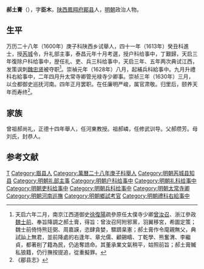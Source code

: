 '''郝土膏'''（{{bd|？||？|catIdx=}}），字'''臣木'''，[[陕西|陕西]][[鳳翔府|鳳翔府]][[郿县|郿县]]人，[[明朝|明朝]]政治人物。

== 生平 ==
万历二十八年（1600年）庚子科陕西乡试舉人，四十一年（1613年）癸丑科進士，授[[芮城|芮城]]令，升礼部主事，泰昌元年十月考選，授户科给事中，丁艱歸，天启三年復除户科给事中，歴任礼、吏、兵三科给事中，天启三年、五年两次典试江西，发策讽刺[[魏忠贤|魏忠贤]]被夺职<ref>天启六年二月，南京江西道御史[[徐復陽|徐復陽]]疏參原任太僕寺少卿[[曾汝召|曾汝召]]、浙江參政[[魏士前|魏士前]]、奉旨降調之郝土膏，得旨：曾汝召阿附邪黨，羽翼移宮，希圖定策；魏士前倚恃熊廷弼、周嘉謨，恣肆貪婪，驟躋臬憲；郝土膏作令麾親無父，典試訕上無君，並前降處的右逢年、章允儒、顧錫疇、丁乾學、熊奮渭、李繼貞，都著削了籍為民，仍追奪誥命。其董承業文氣稍平，姑照前旨；郝土膏贓私狼籍，仍行撫按提追，從重擬罪。</ref>。崇禎元年（1628年）八月，起補兵科給事中。九月升禮科右給事中，二年四月升太常寺卿管光禄寺少卿事。崇祯三年（1630年）三月，以佥都御史巡抚河南。四年正月罢职。在任廉明严峻，属官肃敬。归里后，颐养天年而寿终<ref>《郿县志》</ref>。

== 家族 ==
曾祖郝尚礼，正德十四年舉人，任河東教授。祖郝嶙，任修武训导。父郝缵芳。母刘氏，封恭人。

==参考文献==
{{reflist}}

{{萬曆四十一年癸丑科殿試金榜}}

{{Authority control}}

{{DEFAULTSORT:}}
[[Category:郝姓|T]]
[[Category:眉县人|Category:眉县人]]
[[Category:萬曆二十八年庚子科舉人|Category:萬曆二十八年庚子科舉人]]
[[Category:明朝芮城县知县|Category:明朝芮城县知县]]
[[Category:明朝礼部主事|Category:明朝礼部主事]]
[[Category:明朝户科给事中|Category:明朝户科给事中]]
[[Category:明朝礼科给事中|Category:明朝礼科给事中]]
[[Category:明朝吏科给事中|Category:明朝吏科给事中]]
[[Category:明朝兵科给事中|Category:明朝兵科给事中]]
[[Category:明朝太常寺卿|Category:明朝太常寺卿]]
[[Category:明朝河南巡撫|Category:明朝河南巡撫]]
[[Category:明朝鄉試考官|Category:明朝鄉試考官]]
[[Category:明朝禮科右給事中|Category:明朝禮科右給事中]]